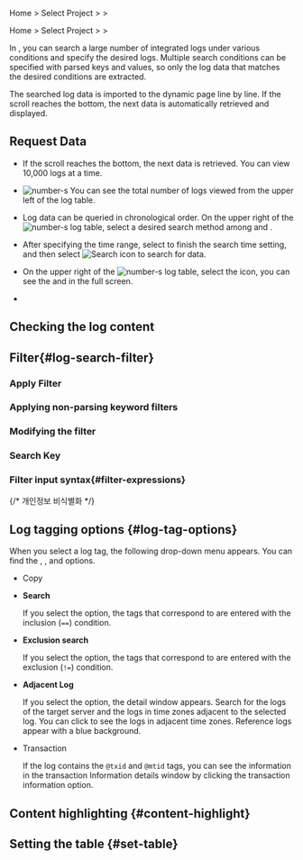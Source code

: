 
<Logroleview />

<Xclude product='aws-log'>

Home &gt; Select Project &gt; <Cmdname sid="side_log" className="uitext" /> &gt; <Cmdname sid="side_logSearch" className="uitext" />

</Xclude>

<InDoc product='aws-log'>

Home &gt; Select Project &gt; <Cmdname sid="side_dashboard" className="uitext" /> &gt; <Cmdname sid="side_logSearch" className="uitext" />

</InDoc>

In <Cmdname sid="side_logSearch" className="uitext" />, you can search a large number of integrated logs under various conditions and specify the desired logs. Multiple search conditions can be specified with parsed keys and values, so only the log data that matches the desired conditions are extracted.

The searched log data is imported to the dynamic page line by line. If the scroll reaches the bottom, the next data is automatically retrieved and displayed. <Loguimainterm />

<Xclude product='postgresql,mysql,oracle,oracle-pro'>

<ImgLang img='log-search.png' desc='Log search' />

</Xclude>

<InDoc product='postgresql,mysql,oracle,oracle-pro'>

<ImgLang img='db-log-search.png' desc='' />

</InDoc>

## Request Data

- If the scroll reaches the bottom, the next data is retrieved. You can view 10,000 logs at a time.

- ![number-s](/img/number-03.png) You can see the total number of logs viewed from the upper left of the log table. 

- Log data can be queried in chronological order. On the upper right of the ![number-s](/img/number-03.png) log table, select a desired search method among <Cmdname sid="past_order" className="uitext" /> and <Cmdname sid="recent_order" className="uitext" />.

- After specifying the time range, select <Cmdname sid="apply" className="uitext" /> to finish the search time setting, and then select ![Search icon](/img/ic-search-on-press.svg) <Cmdname sid="search" className="uitext" /> to search for data.

- On the upper right of the ![number-s](/img/number-03.png) log table, select the <LinkImage img='ic-fullscreen.svg' desc='전체 화면 아이콘'/> <Cmdname sid="TLT06869" className="uitext" /> icon, you can see the <Cmdname sid="log" className="uitext" /> and <Cmdname sid="TTL06444" className="uitext" /> in the full screen.

- <Logagentoption />

  <LogCl />

## Checking the log content


<Logcontentscheck />

## Filter{#log-search-filter}

### Apply Filter


<Logfilterapply2 />

### Applying non-parsing keyword filters


<Logfilterapplynonparsing />

### Modifying the filter


<Logfiltermodify />

### Search Key


<Logfiltersearchkey />

### Filter input syntax{#filter-expressions}


<Logfilterexpressionssearchkey />


<Logfilterexpressionscommons />

{/* 개인정보 비식별화 */}

<LogDeIdentification />

## Log tagging options {#log-tag-options}

When you select a log tag, the following drop-down menu appears. You can find the <Cmdname sid="search" className="uitext" />, <Cmdname sid="exclusion_search" className="uitext" />, <Cmdname sid="TTL06582" className="uitext" /> and <Cmdname sid="TTL06527" className="uitext" /> options. 

<ImgLang img='log-search-tag.png' desc='Log tag dropdown menu'/>

- Copy

- **Search**

  If you select the <Cmdname sid="search" className="uitext" /> option, the tags that correspond to <Cmdname sid="filter" className="uitext" /> are entered with the inclusion (`==`) condition.

- **Exclusion search**

  If you select the <Cmdname sid="exclusion_search" className="uitext" /> option, the tags that correspond to <Cmdname sid="filter" className="uitext" /> are entered with the exclusion (`!=`) condition.

- **Adjacent Log**

  If you select the <Cmdname sid="TTL06582" className="uitext" /> option, the <Cmdname sid="TTL06582" className="uitext" /> detail window appears. Search for the logs of the target server and the logs in time zones adjacent to the selected log. You can click <Cmdname sid="time_selector" className="uitext" /> to see the logs in adjacent time zones. Reference logs appear with a blue background.

- Transaction

  If the log contains the `@txid` and `@mtid` tags, you can see the information in the transaction Information details window by clicking the transaction information option.

## Content highlighting {#content-highlight}


<Logcontentshighlight />

## Setting the table {#set-table}


<Loguitablesetting />
